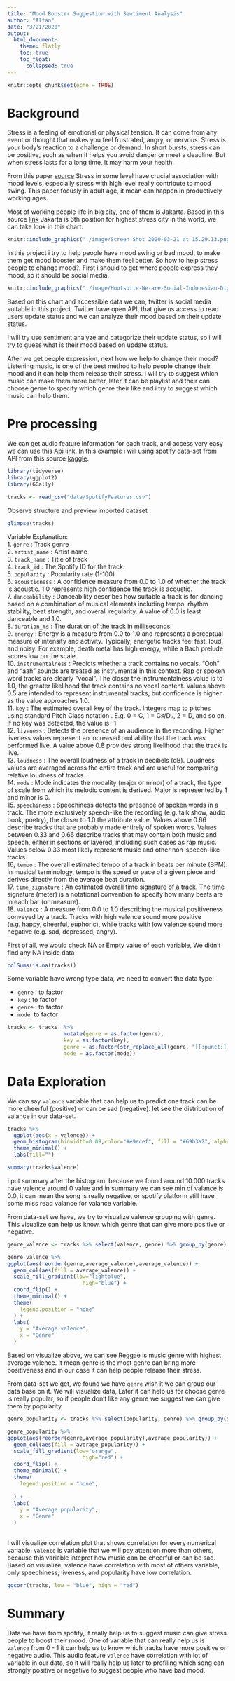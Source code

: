 ```yaml
---
title: "Mood Booster Suggestion with Sentiment Analysis"
author: "Alfan"
date: "3/21/2020"
output: 
  html_document:
    theme: flatly
    toc: true
    toc_float:
      collapsed: true
---
```


```r
knitr::opts_chunk$set(echo = TRUE)
```


# Background

Stress is a feeling of emotional or physical tension. It can come from any event or thought that makes you feel frustrated, angry, or nervous. Stress is your body's reaction to a challenge or demand. In short bursts, stress can be positive, such as when it helps you avoid danger or meet a deadline. But when stress lasts for a long time, it may harm your health.   

From this paper [source](https://www.ncbi.nlm.nih.gov/pmc/articles/PMC5225218/) Stress in some level have crucial association with mood levels, especially stress with high level really contribute to mood swing. This paper focusly in adult age, it mean can happen in productively working ages.   

Most of working people life in big city, one of them is Jakarta. Based in this source [link](https://data.tempo.co/read/594/jakarta-kota-dengan-tingkat-stress-ke-enam-dunia) Jakarta is 6th position for highest stress city in the world, we can take look in this chart:

```r
knitr::include_graphics("./image/Screen Shot 2020-03-21 at 15.29.13.png")
```

In this project i try to help people have mood swing or bad mood, to make them get mood booster and make them feel better. So how to help stress people to change mood?. First i should to get where people express they mood, so it should be social media.

```r
knitr::include_graphics("./image/Hootsuite-We-are-Social-Indonesian-Digital-Report-2019-5-Platform-media-sosial-paling-aktif-di-Indonesia-tahun-2019.jpg")
```

Based on this chart and accessible data we can, twitter is social media suitable in this project. Twitter have open API, that give us access to read users update status and we can analyze their mood based on their update status.   

I will try use sentiment analyze and categorize their update status, so i will try to guess what is their mood based on update status. 

After we get people expression, next how we help to change their mood? Listening music, is one of the best method to help people change their mood and it can help them release their stress. I will try to suggest which music can make them more better, later it can be playlist and their can choose genre to specify which genre their like and i try to suggest which music can help them.

# Pre processing

We can get audio feature information for each track, and access very easy we can use this [Api link](https://developer.spotify.com/documentation/web-api/reference/tracks/get-audio-features/). In this example i will using spotify data-set from API from this source [kaggle](https://www.kaggle.com/zaheenhamidani/ultimate-spotify-tracks-db).

```r
library(tidyverse)
library(ggplot2)
library(GGally)
```


```r
tracks <- read_csv("data/SpotifyFeatures.csv")
```

Observe structure and preview imported dataset

```r
glimpse(tracks)
```

Variable Explanation:   
1. `genre` : Track genre   
2. `artist_name` : Artist name   
3. `track_name` : Title of track   
4. `track_id` : The Spotify ID for the track.   
5. `popularity` : Popularity rate (1-100)   
6. `acousticness` : A confidence measure from 0.0 to 1.0 of whether the track is acoustic. 1.0 represents high confidence the track is acoustic.   
7. `danceability` : Danceability describes how suitable a track is for dancing based on a combination of musical elements including tempo, rhythm stability, beat strength, and overall regularity. A value of 0.0 is least danceable and 1.0.   
8. `duration_ms` : The duration of the track in milliseconds.   
9. `energy` : 	Energy is a measure from 0.0 to 1.0 and represents a perceptual measure of intensity and activity. Typically, energetic tracks feel fast, loud, and noisy. For example, death metal has high energy, while a Bach prelude scores low on the scale.   
10. `instrumentalness` : Predicts whether a track contains no vocals. “Ooh” and “aah” sounds are treated as instrumental in this context. Rap or spoken word tracks are clearly “vocal”. The closer the instrumentalness value is to 1.0, the greater likelihood the track contains no vocal content. Values above 0.5 are intended to represent instrumental tracks, but confidence is higher as the value approaches 1.0.   
11. `key` : The estimated overall key of the track. Integers map to pitches using standard Pitch Class notation . E.g. 0 = C, 1 = C♯/D♭, 2 = D, and so on. If no key was detected, the value is -1.   
12. `liveness` : 	Detects the presence of an audience in the recording. Higher liveness values represent an increased probability that the track was performed live. A value above 0.8 provides strong likelihood that the track is live.   
13. `loudness` : The overall loudness of a track in decibels (dB). Loudness values are averaged across the entire track and are useful for comparing relative loudness of tracks.   
14. `mode` : 	Mode indicates the modality (major or minor) of a track, the type of scale from which its melodic content is derived. Major is represented by 1 and minor is 0.   
15. `speechiness` : Speechiness detects the presence of spoken words in a track. The more exclusively speech-like the recording (e.g. talk show, audio book, poetry), the closer to 1.0 the attribute value. Values above 0.66 describe tracks that are probably made entirely of spoken words. Values between 0.33 and 0.66 describe tracks that may contain both music and speech, either in sections or layered, including such cases as rap music. Values below 0.33 most likely represent music and other non-speech-like tracks.   
16, `tempo` : The overall estimated tempo of a track in beats per minute (BPM). In musical terminology, tempo is the speed or pace of a given piece and derives directly from the average beat duration.   
17. `time_signature` : 	An estimated overall time signature of a track. The time signature (meter) is a notational convention to specify how many beats are in each bar (or measure).   
18. `valence` : A measure from 0.0 to 1.0 describing the musical positiveness conveyed by a track. Tracks with high valence sound more positive (e.g. happy, cheerful, euphoric), while tracks with low valence sound more negative (e.g. sad, depressed, angry).  

First of all, we would check NA or Empty value of each variable, We didn't find any NA inside data

```r
colSums(is.na(tracks))
```

Some variable have wrong type data, we need to convert the data type:

* `genre` : to factor   
* `key` : to factor   
* `genre` : to factor   
* `mode`: to factor

```r
tracks <- tracks  %>% 
                  mutate(genre = as.factor(genre),
                  key = as.factor(key),
                  genre = as.factor(str_replace_all(genre, "[[:punct:]]", "")),
                  mode = as.factor(mode))
```


# Data Exploration

We can say `valence` variable that can help us to predict one track can be more cheerful (positive) or can be sad (negative). let see the distribution of valance in our data-set.

```r
tracks %>% 
  ggplot(aes(x = valence)) +
  geom_histogram(binwidth=0.09,color="#e9ecef", fill = "#69b3a2", alpha=0.9, position = "identity") +
  theme_minimal() +
  labs(fill="")
```

```r
summary(tracks$valence)
```

I put summary after the histogram, because we found around 10.000 tracks have valence around 0 value and in summary we can see min of valance is 0.0, it can mean the song is really negative, or spotify platform still have some miss read valance for valance variable.   

From data-set we have, we try to visualize valence grouping with genre. This visualize can help us know, which genre that can give more positive or negative.   

```r
genre_valence <- tracks %>% select(valence, genre) %>% group_by(genre) %>% summarise("average_valence" = mean(valence))

genre_valence %>% 
ggplot(aes(reorder(genre,average_valence),average_valence)) +
  geom_col(aes(fill = average_valence)) +
  scale_fill_gradient(low="lightblue",
                        high="blue") +
  coord_flip() +
  theme_minimal() +
  theme(
    legend.position = "none"
  ) +
  labs(
    y = "Average valence",
    x = "Genre"
  )
```

Based on visualize above, we can see Reggae is music genre with highest average valence. It mean genre is the most genre can bring more positiveness and in our case it can help people release their stress.   

From data-set we get, we found we have `genre` wish it we can group our data base on it. We will visualize data, Later it can help us for choose genre is really popular, so if people don't like any genre we suggest we can give them by popularity

```r
genre_popularity <- tracks %>% select(popularity, genre) %>% group_by(genre) %>% summarise("average_popularity" = round(mean(popularity)))

genre_popularity %>% 
ggplot(aes(reorder(genre,average_popularity),average_popularity)) +
  geom_col(aes(fill = average_popularity)) +
  scale_fill_gradient(low="orange",
                        high="red") +
  coord_flip() +
  theme_minimal() +
  theme(
    legend.position = "none",
    
  ) +
  labs(
    y = "Average popularity",
    x = "Genre"
  )
  
```

I will visualize correlation plot that shows correlation for every numerical variable. `Valence` is variable that we will pay attention more than others, because this variable intepret how music can be cheerful or can be sad. Based on visualize, valence have correlation with most of others variable, only speechiness, liveness, and popularity have low correlation.

```r
ggcorr(tracks, low = "blue", high = "red")
```


# Summary

Data we have from spotify, it really help us to suggest music can give stress people to boost their mood. One of variable that can really help us is `valence` from 0 - 1 it can help us to know which tracks have more positive or negative audio. This audio feature `valence` have correlation with lot of variable in our data, so it will really help us later to profiling which song can strongly positive or negative to suggest people who have bad mood.